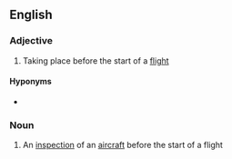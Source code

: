 ==English==

===Adjective===
{{en-adj|-}}

# Taking place before the start of a [[flight]]

====Hyponyms====
* {{l|en|CORS-preflight}} {{qualifier|servers}}

===Noun===
{{en-noun}}

# An [[inspection]] of an [[aircraft]] before the start of a flight